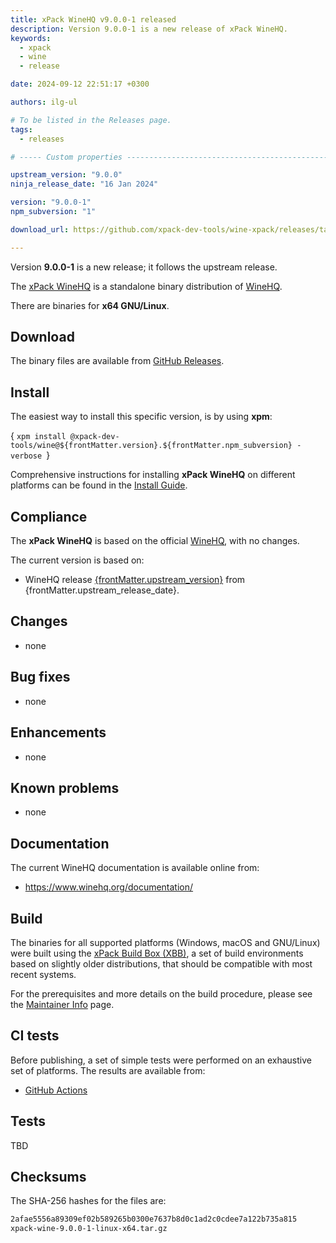 ```yaml
---
title: xPack WineHQ v9.0.0-1 released
description: Version 9.0.0-1 is a new release of xPack WineHQ.
keywords:
  - xpack
  - wine
  - release

date: 2024-09-12 22:51:17 +0300

authors: ilg-ul

# To be listed in the Releases page.
tags:
  - releases

# ----- Custom properties -----------------------------------------------------

upstream_version: "9.0.0"
ninja_release_date: "16 Jan 2024"

version: "9.0.0-1"
npm_subversion: "1"

download_url: https://github.com/xpack-dev-tools/wine-xpack/releases/tag/v9.0.0-1/

---
```




Version **9.0.0-1** is a new release; it follows the upstream release.

<!-- truncate -->

<PageMetadata title={frontMatter.seo_title} />

The [xPack WineHQ](https://xpack-dev-tools.github.io/wine-xpack/)
is a standalone binary distribution of
[WineHQ](https://www.winehq.org).

There are binaries for **x64 GNU/Linux**.

## Download

The binary files are available from <a href={frontMatter.download_url}>GitHub Releases</a>.

<Prerequisites/>

## Install

The easiest way to install this specific version, is by using **xpm**:

<CodeBlock language="console"> {
`xpm install @xpack-dev-tools/wine@${frontMatter.version}.${frontMatter.npm_subversion} -verbose
`} </CodeBlock>

Comprehensive instructions for installing **xPack WineHQ** on different platforms
can be found in the [Install Guide](/docs/install/).

## Compliance

The **xPack WineHQ** is based on the official
[WineHQ](https://www.winehq.org), with no changes.

The current version is based on:

- WineHQ release
[{frontMatter.upstream_version}](https://dl.winehq.org/wine/source/{frontMatter.upstream_version_major}.0/) from {frontMatter.upstream_release_date}.

## Changes

- none

## Bug fixes

- none

## Enhancements

- none

## Known problems

- none

## Documentation

The current WineHQ documentation is available online from:

- https://www.winehq.org/documentation/

## Build

The binaries for all supported platforms
(Windows, macOS and GNU/Linux) were built using the
[xPack Build Box (XBB)](https://xpack.github.io/xbb/), a set
of build environments based on slightly older distributions, that should be
compatible with most recent systems.

For the prerequisites and more details on the build procedure, please see the
[Maintainer Info](/docs/maintainer/) page.

## CI tests

Before publishing, a set of simple tests were performed on an exhaustive
set of platforms. The results are available from:

- [GitHub Actions](https://github.com/xpack-dev-tools/wine-xpack/actions/)

## Tests

TBD

## Checksums

The SHA-256 hashes for the files are:

```txt
2afae5556a89309ef02b589265b0300e7637b8d0c1ad2c0cdee7a122b735a815
xpack-wine-9.0.0-1-linux-x64.tar.gz

```

<DeprecationNotices/>

<DownloadAnalytics version={frontMatter.version}/>
